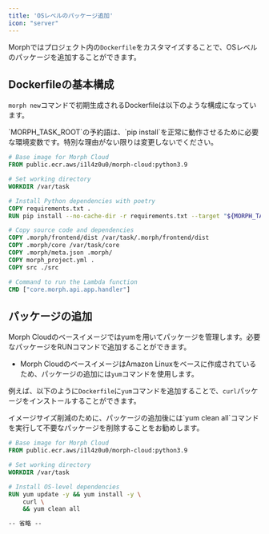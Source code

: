 ```yaml
---
title: 'OSレベルのパッケージ追加'
icon: "server"
---
```


Morphではプロジェクト内の`Dockerfile`をカスタマイズすることで、OSレベルのパッケージを追加することができます。

## Dockerfileの基本構成

`morph new`コマンドで初期生成されるDockerfileは以下のような構成になっています。

<Warning>
    `MORPH_TASK_ROOT`の予約語は、`pip install`を正常に動作させるために必要な環境変数です。特別な理由がない限りは変更しないでください。
</Warning>

```Dockerfile
# Base image for Morph Cloud
FROM public.ecr.aws/i1l4z0u0/morph-cloud:python3.9

# Set working directory
WORKDIR /var/task

# Install Python dependencies with poetry
COPY requirements.txt .
RUN pip install --no-cache-dir -r requirements.txt --target "${MORPH_TASK_ROOT}"

# Copy source code and dependencies
COPY .morph/frontend/dist /var/task/.morph/frontend/dist
COPY .morph/core /var/task/core
COPY .morph/meta.json .morph/
COPY morph_project.yml .
COPY src ./src

# Command to run the Lambda function
CMD ["core.morph.api.app.handler"]
```

## パッケージの追加

Morph Cloudのベースイメージではyumを用いてパッケージを管理します。必要なパッケージをRUNコマンドで追加することができます。

- Morph CloudのベースイメージはAmazon Linuxをベースに作成されているため、パッケージの追加には`yum`コマンドを使用します。

例えば、以下のように`Dockerfile`に`yum`コマンドを追加することで、`curl`パッケージをインストールすることができます。

<Note>
    イメージサイズ削減のために、パッケージの追加後には`yum clean all`コマンドを実行して不要なパッケージを削除することをお勧めします。
</Note>

```Dockerfile
# Base image for Morph Cloud
FROM public.ecr.aws/i1l4z0u0/morph-cloud:python3.9

# Set working directory
WORKDIR /var/task

# Install OS-level dependencies
RUN yum update -y && yum install -y \
    curl \
    && yum clean all

-- 省略 --
```